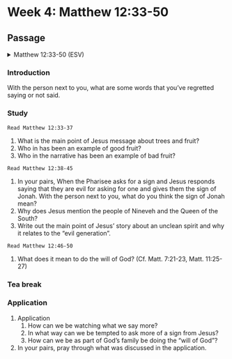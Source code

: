 # Week 4: Matthew 12:33-50

## Passage

<details>

<summary>Matthew 12:33-50 (ESV)</summary>

### **A Tree Is Known by Its Fruit**

**33** “Either make the tree good and its fruit good, or make the tree bad and its fruit bad, for the tree is known by its fruit. **34** You brood of vipers! How can you speak good, when you are evil? For out of the abundance of the heart the mouth speaks. **35** The good person out of his good treasure brings forth good, and the evil person out of his evil treasure brings forth evil. **36** I tell you, on the day of judgment people will give account for every careless word they speak, **37** for by your words you will be justified, and by your words you will be condemned.”

### **The Sign of Jonah**

**38** Then some of the scribes and Pharisees answered him, saying, “Teacher, we wish to see a sign from you.” **39** But he answered them, “An evil and adulterous generation seeks for a sign, but no sign will be given to it except the sign of the prophet Jonah. **40** For just as Jonah was three days and three nights in the belly of the great fish, so will the Son of Man be three days and three nights in the heart of the earth. **41** The men of Nineveh will rise up at the judgment with this generation and condemn it, for they repented at the preaching of Jonah, and behold, something greater than Jonah is here. **42** The queen of the South will rise up at the judgment with this generation and condemn it, for she came from the ends of the earth to hear the wisdom of Solomon, and behold, something greater than Solomon is here.

### **Return of an Unclean Spirit**

**43** “When the unclean spirit has gone out of a person, it passes through waterless places seeking rest, but finds none. **44** Then it says, ‘I will return to my house from which I came.’ And when it comes, it finds the house empty, swept, and put in order. **45** Then it goes and brings with it seven other spirits more evil than itself, and they enter and dwell there, and the last state of that person is worse than the first. So also will it be with this evil generation.”

### **Jesus' Mother and Brothers**

**46** While he was still speaking to the people, behold, his mother and his brothers stood outside, asking to speak to him. **48** But he replied to the man who told him, “Who is my mother, and who are my brothers?” **49** And stretching out his hand toward his disciples, he said, “Here are my mother and my brothers! **50** For whoever does the will of my Father in heaven is my brother and sister and mother.”

</details>

### Introduction

With the person next to you, what are some words that you’ve regretted saying or not said.

### Study

`Read Matthew 12:33-37`

1. What is the main point of Jesus message about trees and fruit?
2. Who in has been an example of good fruit?
3. Who in the narrative has been an example of bad fruit?

`Read Matthew 12:38-45`

1. In your pairs, When the Pharisee asks for a sign and Jesus responds saying that they are evil for asking for one and gives them the sign of Jonah. With the person next to you, what do you think the sign of Jonah mean?
2. Why does Jesus mention the people of Nineveh and the Queen of the South?
3. Write out the main point of Jesus’ story about an unclean spirit and why it relates to the “evil generation”.

`Read Matthew 12:46-50`

1. What does it mean to do the will of God? (Cf. Matt. 7:21-23, Matt. 11:25-27)

### Tea break

### Application

1. Application
   1. How can we be watching what we say more?
   2. In what way can we be tempted to ask more of a sign from Jesus?
   3. How can we be as part of God’s family be doing the “will of God”?
2. In your pairs, pray through what was discussed in the application.
